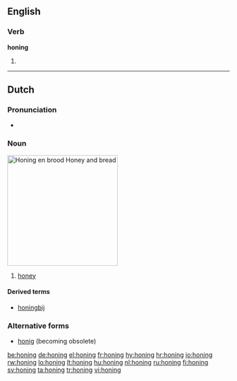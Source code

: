 ==English==

===Verb===
'''honing'''

# {{present participle of|hone}}

----

==Dutch==
{{wikipedia|lang=nl}}

===Pronunciation===
* {{audio|Nl-honing.ogg|audio}}

===Noun===
[[Image:Runny hunny.jpg|thumb|250px|''Honing en brood''<br>Honey and bread]]
{{infl|nl|noun|g=m}}

# [[honey]]

====Derived terms====
* [[honingbij]]

===Alternative forms===
* [[honig]] (becoming obsolete)

[[be:honing]]
[[de:honing]]
[[el:honing]]
[[fr:honing]]
[[hy:honing]]
[[hr:honing]]
[[io:honing]]
[[rw:honing]]
[[lo:honing]]
[[lt:honing]]
[[hu:honing]]
[[nl:honing]]
[[ru:honing]]
[[fi:honing]]
[[sv:honing]]
[[ta:honing]]
[[tr:honing]]
[[vi:honing]]